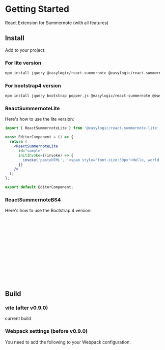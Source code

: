 
<Meta title="React Summernote/Getting Started" />

# Getting Started

React Extension for Summernote (with all features)

## Install

Add to your project:

### For lite version

```sh
npm install jquery @easylogic/react-summernote @easylogic/react-summernote-lite
```

### For bootstrap4 version

```sh
npm install jquery bootstrap popper.js @easylogic/react-summernote @easylogic/react-summernote-bs4
```

### ReactSummernoteLite

Here's how to use the lite version:

```jsx
import { ReactSummernoteLite } from '@easylogic/react-summernote-lite';

const EditorComponent = () => {
  return (
    <ReactSummernoteLite
      id="sample"
      initInvoke={(invoke) => {
        invoke('pasteHTML', '<span style="font-size:30px">Hello, world for 30px</span>');
      }}
    />
  );
};

export default EditorComponent;
```

<Canvas of={LiteStories.Lite} />

### ReactSummernoteBS4

Here's how to use the Bootstrap 4 version:

```jsx
import { ReactSummernoteBS4 } from '@easylogic/react-summernote-bs4';

const EditorComponent = () => {
  return (
    <ReactSummernoteBS4
      id="sample"
      initInvoke={(invoke) => {
        invoke('pasteHTML', '<span style="font-size:30px">Hello, world for 30px</span>');
      }}
    />
  );
};

export default EditorComponent;
```

## Build

### vite (after v0.9.0)

current build

### Webpack settings (before v0.9.0)

You need to add the following to your Webpack configuration:

```js
// webpack.config.js
const webpack = require('webpack');

module.exports = {
  // ... other config
  plugins: [
    // ... other plugins
    new webpack.ProvidePlugin({
      $: 'jquery',
      jQuery: 'jquery',
    }),
  ],
};
```
